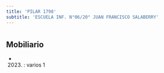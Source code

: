 ```yaml
---
title: 'PILAR 1798'
subtitle: 'ESCUELA INF. N°06/20° JUAN FRANCISCO SALABERRY'
---
```


#


## Mobiliario

*  (2023) : varios 1 



